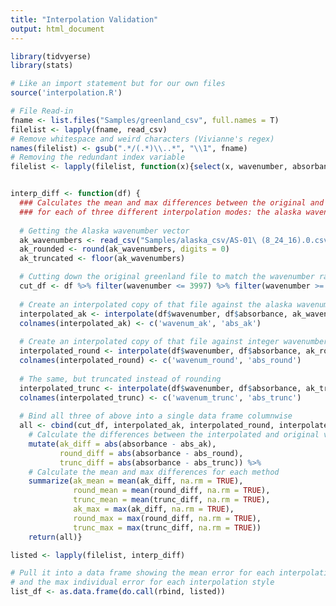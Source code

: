```yaml
---
title: "Interpolation Validation"
output: html_document
---
```


```r
library(tidvyerse)
library(stats)

# Like an import statement but for our own files
source('interpolation.R')
```

```r
# File Read-in
fname <- list.files("Samples/greenland_csv", full.names = T)
filelist <- lapply(fname, read_csv)
# Remove whitespace and weird characters (Vivianne's regex)
names(filelist) <- gsub(".*/(.*)\\..*", "\\1", fname)
# Removing the redundant index variable
filelist <- lapply(filelist, function(x){select(x, wavenumber, absorbance)})


interp_diff <- function(df) {
  ### Calculates the mean and max differences between the original and interpolated data
  ### for each of three different interpolation modes: the alaska wavenumbers, rounding, and truncating. 
  
  # Getting the Alaska wavenumber vector
  ak_wavenumbers <- read_csv("Samples/alaska_csv/AS-01\ (8_24_16).0.csv")$wavenumber
  ak_rounded <- round(ak_wavenumbers, digits = 0)
  ak_truncated <- floor(ak_wavenumbers)

  # Cutting down the original greenland file to match the wavenumber range
  cut_df <- df %>% filter(wavenumber <= 3997) %>% filter(wavenumber >= 368.3)
  
  # Create an interpolated copy of that file against the alaska wavenumbers, and rename it
  interpolated_ak <- interpolate(df$wavenumber, df$absorbance, ak_wavenumbers)
  colnames(interpolated_ak) <- c('wavenum_ak', 'abs_ak')
  
  # Create an interpolated copy of that file against integer wavenumbers and rename
  interpolated_round <- interpolate(df$wavenumber, df$absorbance, ak_rounded)
  colnames(interpolated_round) <- c('wavenum_round', 'abs_round')
  
  # The same, but truncated instead of rounding
  interpolated_trunc <- interpolate(df$wavenumber, df$absorbance, ak_truncated)
  colnames(interpolated_trunc) <- c('wavenum_trunc', 'abs_trunc')
  
  # Bind all three of above into a single data frame columnwise
  all <- cbind(cut_df, interpolated_ak, interpolated_round, interpolated_trunc) %>%
    # Calculate the differences between the interpolated and original values
    mutate(ak_diff = abs(absorbance - abs_ak), 
           round_diff = abs(absorbance - abs_round), 
           trunc_diff = abs(absorbance - abs_trunc)) %>% 
    # Calculate the mean and max differences for each method
    summarize(ak_mean = mean(ak_diff, na.rm = TRUE), 
              round_mean = mean(round_diff, na.rm = TRUE),
              trunc_mean = mean(trunc_diff, na.rm = TRUE),
              ak_max = max(ak_diff, na.rm = TRUE), 
              round_max = max(round_diff, na.rm = TRUE), 
              trunc_max = max(trunc_diff, na.rm = TRUE))
    return(all)}


```

```r
listed <- lapply(filelist, interp_diff)

# Pull it into a data frame showing the mean error for each interpolation style
# and the max individual error for each interpolation style
list_df <- as.data.frame(do.call(rbind, listed))
```
